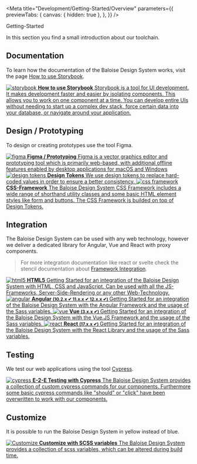 
<Meta
  title="Development/Getting-Started/Overview"
  parameters={{
    previewTabs: {
      canvas: { hidden: true },
    },
  }}
/>

<bal-doc-banner id="overview" subtitle="">Getting-Started</bal-doc-banner>

<bal-doc-lead>In this section you find a small introduction about our toolchain.
</bal-doc-lead>

## Documentation

To learn how the documentation of the Baloise Design System works, visit the page [How to use Storybook](?path=/docs/development-getting-started-how-to-use-storybook--page).

<div className="link-list" style={{ display: 'block' }}>
  <a className="link-item" href="?path=/docs/development-getting-started-how-to-use-storybook--page">
    <img src={StorybookLogo} alt="storybook" />
    <span>
      <strong>How to use Storybook</strong>
      Storybook is a tool for UI development. It makes development faster and easier by isolating components. This allows
      you to work on one component at a time. You can develop entire UIs without needing to start up a complex dev stack,
      force certain data into your database, or navigate around your application.
    </span>
  </a>
</div>

## Design / Prototyping

To design or creating prototypes use the tool Figma.

<div className="link-list">
  <a className="link-item" href="?path=/docs/development-getting-started-figma-getting-started--page">
    <img src={FigmaLogo} alt="figma" />
    <span>
      <strong>Figma / Prototyping</strong>
      Figma is a vector graphics editor and prototyping tool which is primarily web-based, with additional offline features
      enabled by desktop applications for macOS and Windows
    </span>
  </a>
  <a className="link-item" href="?path=/docs/foundation-tokens--page">
    <img src={Design} alt="design tokens" />
    <span>
      <strong>Design Tokens</strong>
      We use design tokens to replace hard-coded values in order to ensure a better consistency.
    </span>
  </a>
  <a className="link-item" href="?path=/docs/foundation-css-framework--container">
    <img src={Css} alt="css framework" />
    <span>
      <strong>CSS-Framework</strong>
      The Baloise Design System CSS Framework includes a wide range of shorthand utility classes and some basic HTML element
      styles like form and buttons. The CSS Framework is builded on top of Design Tokens.
    </span>
  </a>
</div>

## Integration

The Baloise Design System can be used with any web technology, however we deliver a dedicated library for Angular, Vue and React with proxy components.

> For more integration documentation like react or svelte check the stencil documentation about [Framework Integration](https://stenciljs.com/docs/overview).

<div className="link-list">
  <a className="link-item" href="?path=/docs/development-getting-started-html5-overview--page">
    <img src={HTMLLogo} alt="html5" />
    <span>
      <strong>HTML5</strong>
      Getting Started for an integration of the Baloise Design System with HTML, CSS and JavaScript. Can be used with all
      the JS-Frameworks, Server-Side-Rendering or any other Web-Technology.
    </span>
  </a>
  <a className="link-item" href="?path=/docs/development-getting-started-angular-overview--page">
    <img src={AngularLogo} alt="angular" />
    <span>
      <strong>
        Angular <small>(10.2.x ✔ 11.x.x ✔ 12.x.x ✔)</small>
      </strong>
      Getting Started for an integration of the Baloise Design System with the Angular Framework and the usage of the Sass
      variables.
    </span>
  </a>
  <a className="link-item" href="?path=/docs/development-getting-started-vue-overview--page">
    <img src={VueLogo} alt="vue" />
    <span>
      <strong>
        Vue <small>(3.x.x ✔)</small>
      </strong>
      Getting Started for an integration of the Baloise Design System with the Vue.JS Framework and the usage of the Sass
      variables.
    </span>
  </a>
  <a className="link-item" href="?path=/docs/development-getting-started-react-overview--page">
    <img src={ReactLogo} alt="react" />
    <span>
      <strong>
        React <small>(17.x.x ✔)</small>
      </strong>
      Getting Started for an integration of the Baloise Design System with the React Library and the usage of the Sass variables.
    </span>
  </a>
</div>

## Testing

We test our web applications using the tool [Cypress](https://www.cypress.io/).

<div className="link-list" style={{ display: 'block' }}>
  <a className="link-item" href="?path=/docs/development-implementation-testing--page">
    <img src={CypressLogo} alt="cypress" />
    <span>
      <strong>E-2-E Testing with Cypress</strong>
      The Baloise Design System provides a collection of custom cypress commands for our components. Furthermore some basic
      cypress commands like "should" or "click" have been overwritten to work with our components.
    </span>
  </a>
</div>

## Customize

It is possible to run the Baloise Design System in yellow instead of blue.

<div className="link-list" style={{ display: 'block' }}>
  <a className="link-item" href="?path=/story/implementation-customize--page">
    <img src={EyeLogo} alt="Customize" />
    <span>
      <strong>Customize with SCSS variables</strong>
      The Baloise Design System provides a collection of scss variables, which can be altered during build time.
    </span>
  </a>
</div>

<br />
<br />
<br />

<bal-doc-github link="/stories/development/getting-started/00-overview.stories.mdx"></bal-doc-github>
